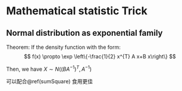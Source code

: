 # Mathematical statistic Trick

## Normal distribution as exponential family

Theorem: If the density function with the form:
$$
f(x) \propto \exp \left\{-\frac{1}{2} x^{T} A x+B x\right\}
$$

Then, we have $X\sim N\left(\left(B A^{-1}\right)^{T}, A^{-1}\right)$

可以配合\@ref(sumSquare) 食用更佳